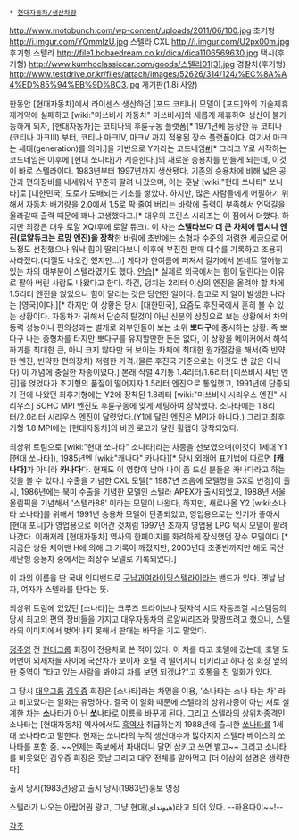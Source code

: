  * [[현대자동차/생산차량]]
http://www.motobunch.com/wp-content/uploads/2011/06/100.jpg
초기형
http://i.imgur.com/YQmmIzU.jpg
스텔라 CXL
http://i.imgur.com/U2px00m.jpg
후기형 스텔라
http://file1.bobaedream.co.kr/dica/dica1106569630.jpg
택시(후기형)
http://www.kumhoclassiccar.com/goods/스텔라01[3].jpg
경찰차(후기형)
http://www.testdrive.or.kr/files/attach/images/52626/314/124/%EC%8A%A4%ED%85%94%EB%9D%BC3.jpg
계기판(1.8i 사양)

한동안 [현대자동차]에서 라이센스 생산하던 [포드 코티나] 모델이 [포드]와의 기술제휴 재계약에 실패하고 [wiki:"미쓰비시 자동차" 미쓰비시]와 새롭게 제휴하여 생산이 불가능하게 되자, [현대자동차]는 코티나의 후륜구동 플랫폼[* 1971년에 등장한 뉴 코티나(코티나 마크III) 부터, 코티나 마크IV, 마크V 까지 적용된 장수 플랫폼이다. 여기서 마크는 세대(generation)를 의미.]을 기반으로 Y카라는 코드네임[http://newslibrary.naver.com/viewer/index.nhn?articleId=1983040800099207015&editNo=1&printCount=1&publishDate=1983-04-08&officeId=00009&pageNo=7&printNo=5259&publishType=00020 #][* 그리고 Y로 시작하는 코드네임은 이후에 [현대 쏘나타]가 계승한다.]의 새로운 승용차를 만들게 되는데, 이것이 바로 스텔라이다. 1983년부터 1997년까지 생산됐다. 기존의 승용차에 비해 넓은 공간과 편의장비를 내세워서 꾸준히 팔려 나갔으며, 이는 훗날 [wiki:"현대 쏘나타" 쏘나타]로 [대한민국] 도로가 도배되는 기초를 쌓았다. 하지만, 많은 사람들에게 어필하기 위해서 자동차 배기량을 2.0에서 1.5로 팍 줄여 버리는 바람에 출력이 부족해서 언덕길을 올라갈때 출력 때문에 꽤나 고생했다고.[* 대우의 프린스 시리즈는 이 점에서 더했다. 하지만 최강은 대우 로얄 XQ(후에 로얄 듀크). 이 차는 '''스텔라보다 더 큰 차체에 맵시나 엔진(로얄듀크는 르망 엔진)을 장착'''한 바람에 초반에는 소형차 수준의 저렴한 세금으로 어느정도 선전했으나 워낙 힘이 딸리다보니 이후에 부진한 판매 대수를 기록하고 조용히 사라졌다.(디젤도 나오긴 했지만...)] 게다가 한여름에 퍼져서 길가에서 본네트 열어놓고 있는 차의 대부분이 스텔라였기도 했다. [[안습]][* 실제로 외국에서는 힘이 달린다는 이유로 팔아 버린 사람도 나왔다고 한다. 하긴, 덩치는 2리터 이상의 엔진을 올려야 할 차에 1.5리터 엔진을 얹었으니 힘이 달리는 것은 당연한 일이다. 참고로 저 일이 발생한 나라는 [영국]이다.][* 하지만 이 상황은 당시 [대한민국], 요즘도 후진국에서 흔히 볼 수 있는 상황이다. 자동차가 귀해서 단순히 탈것이 아닌 신분의 상징으로 보는 상황에서 차의 동력 성능이나 편의성과는 별개로 외부인들이 보는 소위 '''뽀다구'''에 중시하는 상황. 즉 뽀다구 나는 중형차를 타지만 뽀다구를 유지할만한 돈은 없다, 이 상황을 메이커에서 해석하기를 최대한 큰, 아니 크지 않다만 커 보이는 차체에 최대한 원가절감을 해서(즉 빈약한 엔진, 빈약한 편의장치) 저렴한 가격.(물론 후진국 기준으로는 이것도 싼 값은 아니다) 이 개념에 충실한 차종이였다.] 본래 직렬 4기통 1.4리터/1.6리터 [미쓰비시 새턴 엔진]을 얹었다가 초기형의 품질이 떨어지자 1.5리터 엔진으로 통일했고, 1991년에 단종되기 전에 나왔던 최후기형에는 Y2에 장착된 1.8리터 [wiki:"미쓰비시 시리우스 엔진" 시리우스] SOHC MPI 엔진도 후륜구동에 맞게 세팅하여 장착했다. 소나타에는 1.8리터/2.0리터 시리우스 엔진이 달렸었다.(Y1에 달린 엔진은 MPI가 아니다.) 그리고 최후기형 1.8 MPI에는 [현대자동차]의 바뀐 로고가 달린 휠캡이 장착되었다.

최상위 트림으로 [wiki:"현대 쏘나타" 소나타]라는 차종을 선보였으며(이것이 1세대 Y1 [현대 쏘나타]), 1985년엔 [wiki:"캐나다" 카나다][* 당시 외래어 표기법에 따르면 '''[캐나다]'''가 아니라 '''카나다'''다. 현재도 이 영향이 남아 나이 좀 드신 분들은 카나다라고 하는 것을 볼 수 있다.] 수출을 기념한 CXL 모델[* 1987년 즈음에 모델명을 GX로 변경]이 출시, 1986년에는 북미 수출을 기념한 모델인 스텔라 APEX가 출시되었고, 1988년 서울올림픽을 기념해서 '스텔라88' 이라는 모델이 나왔다, 하지만, 새로나올 Y2 [wiki:소나타 쏘나타]를 위해서 1991년 승용차 모델이 단종되었고, 영업용으로는 인기가 좋아서 [현대 포니]가 영업용으로 이어간 것처럼 1997년 초까지 영업용 LPG 택시 모델이 팔려나갔다. 이래저래 [현대자동차] 역사의 한페이지를 화려하게 장식했던 장수 모델이다.[* 지금은 쌍용 체어맨 H에 의해 그 기록이 깨졌지만, 2000년대 초중반까지만 해도 국산 세단형 승용차 중에서는 최장수 모델로 기록되었다.]

이 차의 이름을 딴 국내 인디밴드로 [[구남과여라이딩스텔라]]이라는 밴드가 있다. 옛날 남자, 여자가 스텔라를 탄다는 뜻.

최상위 트림에 있었던 [소나타]는 크루즈 드라이브나 뒷자석 시트 자동조절 시스템등의 당시 최고의 편의 장비들을 가지고 대우자동차의 로얄씨리즈와 맞짱뜨려고 했으나, 스텔라의 이미지에서 벗어나지 못해서 판매는 바닥을 기고 말았다.

[[정주영]] 전 [[현대그룹]] 회장이 전용차로 쓴 적이 있다. 이 차를 타고 호텔에 갔는데, 호텔 도어맨이 외제차들 사이에 국산차가 보이자 호텔 격 떨어지니 비키라고 하다 정 회장 옆의 한 중역이 "타고 있는 사람을 봐야지 차를 보면 되겠냐?"고 호통을 친 일화가 있다.

그 당시 [[대우그룹]] [[김우중]] 회장은 [소나타]라는 차명을 이용, '소나타는 소나 타는 차' 라고 비꼬았다는 일화는 유명하다. 결국 이 일화 때문에 스텔라의 상위차종이 아닌 새로 설계한 차는 '''소'''나타가 아닌 '''쏘'''나타로 이름을 바꾸게 된다. 그리고 스텔라의 상위차종격인 소나타는 [현대자동차] 역사에서도 [[흑역사]] 취급하는지 1988년에 출시한 [[쏘나타]]를 1세대 쏘나타라고 말한다. 현재는 쏘나타의 누적 생산대수가 많아지자 스텔라 베이스의 쏘나타를 포함 중. ~~언제는 족보에서 파내더니 달면 삼키고 쓰면 뱉고~~ 그리고 소나타를 비웃었던 김우중 회장은 훗날 그리고 대우 전체를 말아먹고 [더 이상의 설명은 생략한다]

{{{#!html
<object width="425" height="344"><param name="movie" value="http://www.youtube.com/v/lY_1R2tRcUg&hl=ko&fs=1&"></param><param name="allowFullScreen" value="true"></param><param name="allowscriptaccess" value="always"></param><embed src="http://www.youtube.com/v/lY_1R2tRcUg&hl=ko&fs=1&" type="application/x-shockwave-flash" allowscriptaccess="always" allowfullscreen="true" width="425" height="344"></embed></object>
}}}
출시 당시(1983년)광고
{{{#!html
<object width="425" height="344"><param name="movie" value="http://www.youtube.com/v/IfQLidmZAmg&hl=ko_KR&fs=1&"></param><param name="allowFullScreen" value="true"></param><param name="allowscriptaccess" value="always"></param><embed src="http://www.youtube.com/v/IfQLidmZAmg&hl=ko_KR&fs=1&" type="application/x-shockwave-flash" allowscriptaccess="always" allowfullscreen="true" width="480" height="385"></embed></object>
}}}
출시 당시(1983년)홍보 영상

{{{#!html
<iframe width="420" height="315" src="//www.youtube.com/embed/I1yfeSkQ7TU" frameborder="0" allowfullscreen></iframe>
}}}
스텔라가 나오는 아랍어권 광고, 그냥 현대(هيونداي)라고 되어 있다. --하욘다이~~!--

[[각주]]
